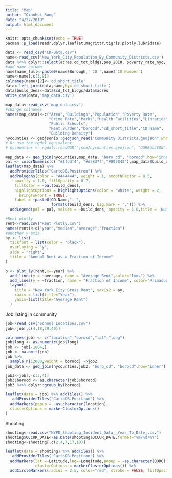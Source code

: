 ```yaml
---
title: "Map"
author: "Qianhui Rong"
date: "4/27/2019"
output: html_document
---
```


```r
knitr::opts_chunk$set(echo = TRUE)
pacman::p_load(readr,dplyr,leaflet,magrittr,tigris,plotly,lubridate)

```

```r
data <- read_csv("CD-Data.csv")
name<-read_csv('New_York_City_Population_By_Community_Districts.csv')
data %<>% dplyr::select(acres,cd_tot_bldgs,pop_2010, poverty_rate_nyc, crime_per_1000,count_parks, count_hosp_clinic, count_libraries, count_public_schools, pct_hh_rent_burd,borocd,cd_short_title)
#add name column
name$name_full<-paste0(name$Borough,' CD ',name$`CD Number`)
name<-name[,c(3,9)]
colnames(name)[2]<-'cd_short_title'
data<-left_join(data,name,by='cd_short_title')
data$build_dens<-data$cd_tot_bldgs/data$acres
write_csv(data,'map_data.csv')
```

```r
map_data<-read_csv('map_data.csv')
#change colnames 
names(map_data)<-c("Area","Buildings","Population","Poverty Rate",
                   "Crime Rate","Parks","Health Facilities","Libraries",
                   "Public Schools",
                   "Rent Burden","borocd","cd_short_title","CD Name",
                   "Building Density")
nycounties <- geojsonio::geojson_read("Community Districts.geojson",what = "sp")
# Or use the rgdal equivalent:
# nycounties <- rgdal::readOGR("json/nycounties.geojson", "OGRGeoJSON")

map_data <- geo_join(nycounties,map_data, "boro_cd", "borocd",how="inner")
pal <- colorNumeric(c( "#ffddf4", "#d7837f","#893843"),map_data$build_dens)
leaflet(map_data) %>%
  addProviderTiles("CartoDB.Positron") %>%
  addPolygons(color = "#444444", weight = 1, smoothFactor = 0.5,
    opacity = 1.0, fillOpacity = 0.7,
    fillColor = ~pal(build_dens),
    highlightOptions = highlightOptions(color = "white", weight = 2,
      bringToFront = TRUE),
    label = ~paste0(CD.Name,": ",
                    formatC(build_dens, big.mark = ","))) %>%
  addLegend(pal = pal, values = ~build_dens, opacity = 1.0,title = 'Number of Building per Acre')
```

```r
#Rent plotly
rent<-read.csv("Rent Plotly.csv")
names(rent)<-c("year","median","average","fraction")
#another y axis
ay <- list(
  tickfont = list(color = "black"),
  overlaying = "y",
  side = "right",
  title = "Annual Rent as a Fraction of Income"
)

p <- plot_ly(rent,x=~year) %>%
  add_lines(y = ~average, name = "Average Rent",color="Ixos") %>%
  add_lines(y = ~fraction, name = "Fraction of Income", color="Primadur",yaxis = "y2") %>%
  layout(
    title = "New York City Gross Rent", yaxis2 = ay,
    xaxis = list(title="Year"),
    yaxis=list(title="Average Rent")
  )
```

Job listing in community
```r
job<-read_csv("School_Locations.csv")
job<-job[,c(4,18,39,40)]

colnames(job) <- c("location","borocd","lat","long")
job$long <- as.numeric(job$long)
job <- job[-1804,]
job <- na.omit(job)
job %>% 
  sample_n(12000,weight = borocd) ->job2
job_data <- geo_join(nycounties,job2, "boro_cd", "borocd",how="inner")

job3<-job[,-c(3,4)]
job3$borocd <- as.character(job3$borocd)
job3 %<>% dplyr::group_by(borocd)

leaflet(data = job) %>% addTiles() %>%
   addProviderTiles("CartoDB.Positron") %>%
  addMarkers(popup = ~as.character(location),
  clusterOptions = markerClusterOptions()
)
```

Shooting 
```r
shooting<-read.csv("NYPD_Shooting_Incident_Data__Year_To_Date_.csv")
shooting$OCCUR_DATE<-as.Date(shooting$OCCUR_DATE,format="%m/%d/%Y")
shooting<-shooting[,c(2,4,7,17,18)]

leaflet(data = shooting) %>% addTiles() %>%
   addProviderTiles("CartoDB.Positron") %>%
  addMarkers(lat =~Latitude,lng=~Longitude,popup = ~as.character(BORO),
             clusterOptions = markerClusterOptions()) %>% 
  addCircleMarkers(radius = 2.5, color="red", stroke = FALSE, fillOpacity = 0.5)
  
```